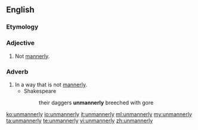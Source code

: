 ==English==

===Etymology===
{{prefix|un|mannerly}}

===Adjective===
{{en-adj}}

# Not [[mannerly]].

===Adverb===
{{en-adv}}

# In a way that is not [[mannerly]].
#* Shakespeare
#*: their daggers '''unmannerly''' breeched with gore

[[ko:unmannerly]]
[[io:unmannerly]]
[[it:unmannerly]]
[[ml:unmannerly]]
[[my:unmannerly]]
[[ta:unmannerly]]
[[te:unmannerly]]
[[vi:unmannerly]]
[[zh:unmannerly]]